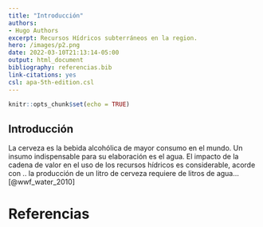 ```yaml
---
title: "Introducción"
authors:
- Hugo Authors
excerpt: Recursos Hídricos subterráneos en la region.
hero: /images/p2.png
date: 2022-03-10T21:13:14-05:00
output: html_document
bibliography: referencias.bib
link-citations: yes
csl: apa-5th-edition.csl
---
```


```r
knitr::opts_chunk$set(echo = TRUE)
```






## Introducción

La cerveza es la bebida alcohólica de mayor consumo en el mundo. Un insumo indispensable para su elaboración es el agua.  El impacto de la cadena de valor en el uso de los recursos hídricos es considerable, acorde con .. la producción de un litro de cerveza requiere de litros de agua…[@wwf_water_2010]

# Referencias